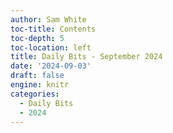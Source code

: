 ```yaml
---
author: Sam White
toc-title: Contents
toc-depth: 5
toc-location: left
title: Daily Bits - September 2024
date: '2024-09-03'
draft: false
engine: knitr
categories: 
  - Daily Bits
  - 2024
---
```

